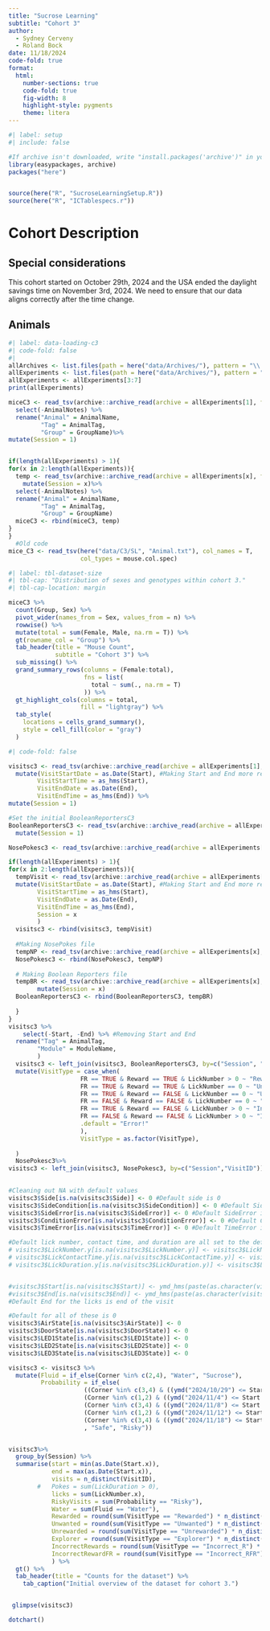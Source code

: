 ---
title: "Sucrose Learning"
subtitle: "Cohort 3"
author: 
  - Sydney Cerveny
  - Roland Bock
date: 11/18/2024
code-fold: true
format: 
  html:
    number-sections: true
    code-fold: true
    fig-width: 8
    highlight-style: pygments
    theme: litera
---

```{r}
#| label: setup
#| include: false

#If archive isn't downloaded, write "install.packages('archive')" in your console
library(easypackages, archive)
packages("here")


source(here("R", "SucroseLearningSetup.R"))
source(here("R", "ICTablespecs.r"))
```

# Cohort Description


## Special considerations

This cohort started on October 29th, 2024 and the USA ended the daylight savings time on November 3rd, 2024. We need to ensure that our data aligns correctly after the time change.

## Animals

```{r}
#| label: data-loading-c3
#| code-fold: false
#| 
allArchives <- list.files(path = here("data/Archives/"), pattern = "\\.zip$", full.names = TRUE)
allExperiments <- list.files(path = here("data/Archives/"), pattern = "\\.zip$", full.names = TRUE)
allExperiments <- allExperiments[3:7]
print(allExperiments)

miceC3 <- read_tsv(archive::archive_read(archive = allExperiments[1], file = 'Animals.txt'), col_names = T, col_types = animal.col.spec)%>%
  select(-AnimalNotes) %>%
  rename("Animal" = AnimalName,
         "Tag" = AnimalTag,
         "Group" = GroupName)%>%
mutate(Session = 1)


if(length(allExperiments) > 1){
for(x in 2:length(allExperiments)){
  temp <- read_tsv(archive::archive_read(archive = allExperiments[x], file = 'Animals.txt'), col_names = T, col_types = animal.col.spec)%>%
    mutate(Session = x)%>%
  select(-AnimalNotes) %>%
  rename("Animal" = AnimalName,
         "Tag" = AnimalTag,
         "Group" = GroupName)
  miceC3 <- rbind(miceC3, temp)
}
}
  #Old code
mice_C3 <- read_tsv(here("data/C3/SL", "Animal.txt"), col_names = T,
                    col_types = mouse.col.spec)
```


```{r}
#| label: tbl-dataset-size
#| tbl-cap: "Distribution of sexes and genotypes within cohort 3."
#| tbl-cap-location: margin

miceC3 %>%
  count(Group, Sex) %>%
  pivot_wider(names_from = Sex, values_from = n) %>%
  rowwise() %>%
  mutate(total = sum(Female, Male, na.rm = T)) %>% 
  gt(rowname_col = "Group") %>% 
  tab_header(title = "Mouse Count", 
             subtitle = "Cohort 3") %>% 
  sub_missing() %>% 
  grand_summary_rows(columns = (Female:total),
                     fns = list(
                       total ~ sum(., na.rm = T)
                     )) %>% 
  gt_highlight_cols(columns = total,
                    fill = "lightgray") %>% 
  tab_style(
    locations = cells_grand_summary(),
    style = cell_fill(color = "gray")
  )

```

```{r}
#| code-fold: false

visitsc3 <- read_tsv(archive::archive_read(archive = allExperiments[1], file = 'IntelliCage/Visits.txt'), col_names = T, col_types = visitZip.col.spec) %>%
  mutate(VisitStartDate = as.Date(Start), #Making Start and End more readable
     	VisitStartTime = as_hms(Start),
     	VisitEndDate = as.Date(End),
     	VisitEndTime = as_hms(End)) %>%
mutate(Session = 1)

#Set the initial BooleanReportersC3
BooleanReportersC3 <- read_tsv(archive::archive_read(archive = allExperiments[1], file = 'IntelliCage/BooleanReporters.txt'), col_names = T, col_types = RewardFlag.col.spec) %>%
  mutate(Session = 1)

NosePokesc3 <- read_tsv(archive::archive_read(archive = allExperiments[1], file = 'IntelliCage/Nosepokes.txt'), col_names = T, col_types = Nosepoke.col.spec) %>% mutate(Session = 1)

if(length(allExperiments) > 1){
for(x in 2:length(allExperiments)){
  tempVisit <- read_tsv(archive::archive_read(archive = allExperiments[x], file = 'IntelliCage/Visits.txt'), col_names = T, col_types = visitZip.col.spec)%>%
  mutate(VisitStartDate = as.Date(Start), #Making Start and End more readable
     	VisitStartTime = as_hms(Start),
     	VisitEndDate = as.Date(End),
     	VisitEndTime = as_hms(End),
     	Session = x
     	)
  visitsc3 <- rbind(visitsc3, tempVisit)
 
  #Making NosePokes file
  tempNP <- read_tsv(archive::archive_read(archive = allExperiments[x], file = 'IntelliCage/Nosepokes.txt'), col_names = T, col_types = Nosepoke.col.spec) %>%     mutate(Session = x)
  NosePokesc3 <- rbind(NosePokesc3, tempNP)
 
  # Making Boolean Reporters file
  tempBR <- read_tsv(archive::archive_read(archive = allExperiments[x], file = 'IntelliCage/BooleanReporters.txt'), col_names = T, col_types = RewardFlag.col.spec) %>% 
        mutate(Session = x)
  BooleanReportersC3 <- rbind(BooleanReportersC3, tempBR)
  
  }
}
visitsc3 %>%
	select(-Start, -End) %>% #Removing Start and End
  rename("Tag" = AnimalTag,
     	"Module" = ModuleName,
     	)
  visitsc3 <- left_join(visitsc3, BooleanReportersC3, by=c("Session", "VisitID")) %>% 
  mutate(VisitType = case_when(
                    FR == TRUE & Reward == TRUE & LickNumber > 0 ~ "Rewarded", #If the mouse got a reward
                    FR == TRUE & Reward == TRUE & LickNumber == 0 ~ "Unwanted", #If the reward was gotten but not claimed
                    FR == TRUE & Reward == FALSE & LickNumber == 0 ~ "Unrewarded", #Reward was not given
                    FR == FALSE & Reward == FALSE & LickNumber == 0 ~ "Explorer", #FR and Reward were not given
                    FR == TRUE & Reward == FALSE & LickNumber > 0 ~ "Incorrect_R",
                    FR == FALSE & Reward == FALSE & LickNumber > 0 ~ "Incorrect_RFR",
                    .default = "Error!"
                    ),
                    VisitType = as.factor(VisitType),
                    
  )
  NosePokesc3%>%
visitsc3 <- left_join(visitsc3, NosePokesc3, by=c("Session","VisitID"))

 
#Cleaning out NA with default values
visitsc3$Side[is.na(visitsc3$Side)] <- 0 #Default side is 0
visitsc3$SideCondition[is.na(visitsc3$SideCondition)] <- 0 #Default SideCondition is 0
visitsc3$SideError[is.na(visitsc3$SideError)] <- 0 #Default SideError is 0
visitsc3$ConditionError[is.na(visitsc3$ConditionError)] <- 0 #Default ConditionError is 0
visitsc3$TimeError[is.na(visitsc3$TimeError)] <- 0 #Default TimeError is 0

#Default lick number, contact time, and duration are all set to the defaults from visits file
# visitsc3$LickNumber.y[is.na(visitsc3$LickNumber.y)] <- visitsc3$LickNumber.x
# visitsc3$LickContactTime.y[is.na(visitsc3$LickContactTime.y)] <- visitsc3$LickContactTime.x
# visitsc3$LickDuration.y[is.na(visitsc3$LickDuration.y)] <- visitsc3$LickDuration.x


#visitsc3$Start[is.na(visitsc3$Start)] <- ymd_hms(paste(as.character(visitsc3$VisitStartDate), as.character(visitsc3$VisitStartTime))) #Default start for licks is the start of the visit and
#visitsc3$End[is.na(visitsc3$End)] <- ymd_hms(paste(as.character(visitsc3$VisitEndDate), as.character(visitsc3$VisitEndTime)))
#Default End for the licks is end of the visit

#Default for all of these is 0
visitsc3$AirState[is.na(visitsc3$AirState)] <- 0
visitsc3$DoorState[is.na(visitsc3$DoorState)] <- 0
visitsc3$LED1State[is.na(visitsc3$LED1State)] <- 0
visitsc3$LED2State[is.na(visitsc3$LED2State)] <- 0
visitsc3$LED3State[is.na(visitsc3$LED3State)] <- 0

```
```{r}
visitsc3 <- visitsc3 %>% 
  mutate(Fluid = if_else(Corner %in% c(2,4), "Water", "Sucrose"),
         Probability = if_else(
                     ((Corner %in% c(3,4) & ((ymd("2024/10/29") <= Start.x) & (Start.x) <= ymd("2024/11/3"))) |
                     (Corner %in% c(1,2) & ((ymd("2024/11/4") <= Start.x) & (Start.x) <= ymd("2024/11/7")))  |
                     (Corner %in% c(3,4) & ((ymd("2024/11/8") <= Start.x) & (Start.x) <= ymd("2024/11/11"))) |
                     (Corner %in% c(1,2) & ((ymd("2024/11/12") <= Start.x) & (Start.x) <= ymd("2024/11/17")))|
                     (Corner %in% c(3,4) & ((ymd("2024/11/18") <= Start.x) & (Start.x) <= ymd("2024/11/21"))))
                     , "Safe", "Risky"))


visitsc3%>%
  group_by(Session) %>%
  summarise(start = min(as.Date(Start.x)),
        	end = max(as.Date(Start.x)),
        	visits = n_distinct(VisitID),
        #	Pokes = sum(LickDuration > 0),
        	licks = sum(LickNumber.x),
        	RiskyVisits = sum(Probability == "Risky"),
        	Water = sum(Fluid == "Water"),
        	Rewarded = round(sum(VisitType == "Rewarded") * n_distinct(VisitID)/n(), 0), #There is probably a better way to do this, but this works
        	Unwanted = round(sum(VisitType == "Unwanted") * n_distinct(VisitID)/n(), 0), #Kind of...
        	Unrewarded = round(sum(VisitType == "Unrewarded") * n_distinct(VisitID)/n(), 0),
        	Explorer = round(sum(VisitType == "Explorer") * n_distinct(VisitID)/n(), 0),
        	IncorrectRewards = round(sum(VisitType == "Incorrect_R") * n_distinct(VisitID)/n(), 0),
        	IncorrectRewardFR = round(sum(VisitType == "Incorrect_RFR") * n_distinct(VisitID)/n(), 0),
        	) %>%
  gt() %>%
  tab_header(title = "Counts for the dataset") %>%
    tab_caption("Initial overview of the dataset for cohort 3.")


 glimpse(visitsc3)

```

```{r}
dotchart()



```
